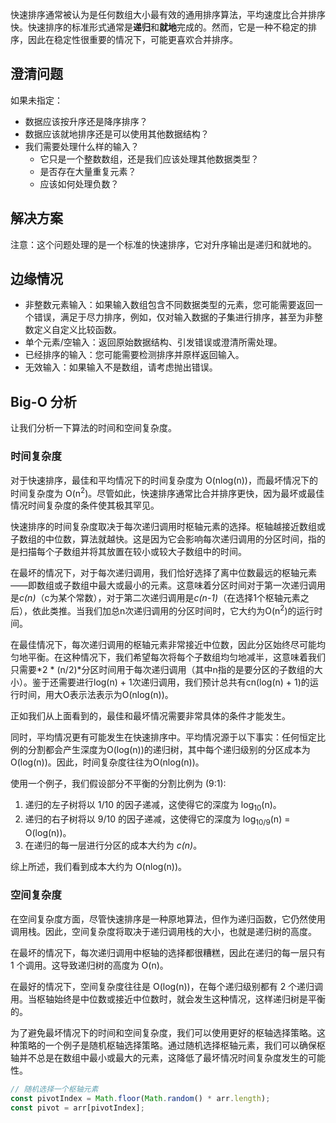 

快速排序通常被认为是任何数组大小最有效的通用排序算法，平均速度比合并排序快。快速排序的标准形式通常是**递归**和**就地**完成的。然而，它是一种不稳定的排序，因此在稳定性很重要的情况下，可能更喜欢合并排序。

## 澄清问题

如果未指定：

* 数据应该按升序还是降序排序？
* 数据应该就地排序还是可以使用其他数据结构？
* 我们需要处理什么样的输入？
  * 它只是一个整数数组，还是我们应该处理其他数据类型？
  * 是否存在大量重复元素？
  * 应该如何处理负数？

## 解决方案

注意：这个问题处理的是一个标准的快速排序，它对升序输出是递归和就地的。

<MDXCodeBlock languages={{jsx:quickSortJs,tsx:quickSortTs}} />

## 边缘情况

* 非整数元素输入：如果输入数组包含不同数据类型的元素，您可能需要返回一个错误，满足于尽力排序，例如，仅对输入数据的子集进行排序，甚至为非整数定义自定义比较函数。
* 单个元素/空输入：返回原始数据结构、引发错误或澄清所需处理。
* 已经排序的输入：您可能需要检测排序并原样返回输入。
* 无效输入：如果输入不是数组，请考虑抛出错误。

## Big-O 分析

让我们分析一下算法的时间和空间复杂度。

### 时间复杂度

对于快速排序，最佳和平均情况下的时间复杂度为 O(nlog(n))，而最坏情况下的时间复杂度为 O(n<sup>2</sup>)。尽管如此，快速排序通常比合并排序更快，因为最坏或最佳情况时间复杂度的条件使其极其罕见。

快速排序的时间复杂度取决于每次递归调用时枢轴元素的选择。枢轴越接近数组或子数组的中位数，算法就越快。这是因为它会影响每次递归调用的分区时间，指的是扫描每个子数组并将其放置在较小或较大子数组中的时间。

在最坏的情况下，对于每次递归调用，我们恰好选择了离中位数最远的枢轴元素——即数组或子数组中最大或最小的元素。这意味着分区时间对于第一次递归调用是*c(n)*（c为某个常数），对于第二次递归调用是*c(n-1)*（在选择1个枢轴元素之后），依此类推。当我们加总n次递归调用的分区时间时，它大约为O(n<sup>2</sup>)的运行时间。

在最佳情况下，每次递归调用的枢轴元素非常接近中位数，因此分区始终尽可能均匀地平衡。在这种情况下，我们希望每次将每个子数组均匀地减半，这意味着我们只需要*2 \* (n/2)*分区时间用于每次递归调用（其中n指的是要分区的子数组的大小）。鉴于还需要进行log(n) + 1次递归调用，我们预计总共有cn(log(n) + 1)的运行时间，用大O表示法表示为O(nlog(n))。

正如我们从上面看到的，最佳和最坏情况需要非常具体的条件才能发生。

同时，平均情况更有可能发生在快速排序中。平均情况源于以下事实：任何恒定比例的分割都会产生深度为O(log(n))的递归树，其中每个递归级别的分区成本为O(log(n))。因此，时间复杂度往往为O(nlog(n))。

使用一个例子，我们假设部分不平衡的分割比例为 (9:1):

1. 递归的左子树将以 1/10 的因子递减，这使得它的深度为 log<sub>10</sub>(n)。
2. 递归的右子树将以 9/10 的因子递减，这使得它的深度为 log<sub>10/9</sub>(n) = O(log(n))。
3. 在递归的每一层进行分区的成本大约为 *c(n)*。

综上所述，我们看到成本大约为 O(nlog(n))。

### 空间复杂度

在空间复杂度方面，尽管快速排序是一种原地算法，但作为递归函数，它仍然使用调用栈。因此，空间复杂度将取决于递归调用栈的大小，也就是递归树的高度。

在最坏的情况下，每次递归调用中枢轴的选择都很糟糕，因此在递归的每一层只有 1 个调用。这导致递归树的高度为 O(n)。

在最好的情况下，空间复杂度往往是 O(log(n))，在每个递归级别都有 2 个递归调用。当枢轴始终是中位数或接近中位数时，就会发生这种情况，这样递归树是平衡的。

为了避免最坏情况下的时间和空间复杂度，我们可以使用更好的枢轴选择策略。这种策略的一个例子是随机枢轴选择策略。通过随机选择枢轴元素，我们可以确保枢轴并不总是在数组中最小或最大的元素，这降低了最坏情况时间复杂度发生的可能性。

```js
// 随机选择一个枢轴元素
const pivotIndex = Math.floor(Math.random() * arr.length);
const pivot = arr[pivotIndex];
```
